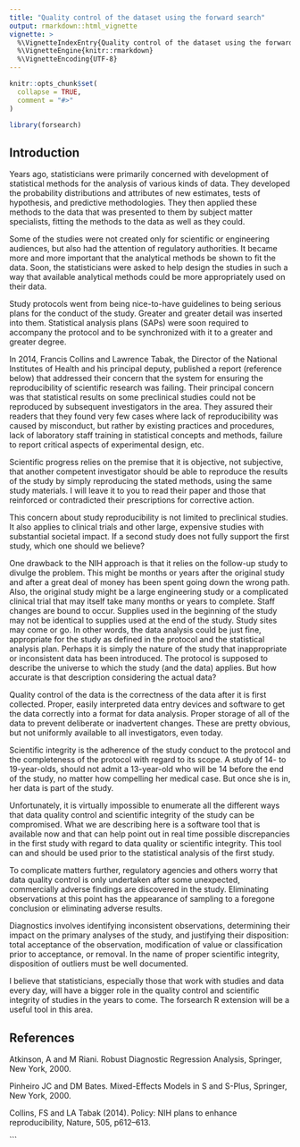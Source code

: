 ---
title: "Quality control of the dataset using the forward search"
output: rmarkdown::html_vignette
vignette: >
  %\VignetteIndexEntry{Quality control of the dataset using the forward search}
  %\VignetteEngine{knitr::rmarkdown}
  %\VignetteEncoding{UTF-8}
---

```{r, include = FALSE}
knitr::opts_chunk$set(
  collapse = TRUE,
  comment = "#>"
)
```

```{r setup}
library(forsearch)
```
## Introduction

Years ago, statisticians were primarily concerned with development of statistical methods for the analysis of various kinds of data.  They developed the probability distributions and attributes of new estimates, tests of hypothesis, and predictive methodologies.  They then applied these methods to the data that was presented to them by subject matter specialists, fitting the methods to the data as well as they could.
 
Some of the studies were not created only for scientific or engineering audiences, but also had the attention of regulatory authorities.  It became more and more important that the analytical methods be shown to fit the data.  Soon, the statisticians were asked to help design the studies in such a way that available analytical methods could be more appropriately used on their data.   

Study protocols went from being nice-to-have guidelines to being serious plans for the conduct of the study.  Greater and greater detail was inserted into them.  Statistical analysis plans (SAPs) were soon required to accompany the protocol and to be synchronized with it to a greater and greater degree.

In 2014, Francis Collins and Lawrence Tabak, the Director of the National Institutes of Health and his principal deputy, published a report (reference below) that addressed their concern that the system for ensuring the reproducibility of scientific research was failing.  Their principal concern was that statistical results on some preclinical studies could not be reproduced by subsequent investigators in the area.  They assured their readers that they found very few cases where lack of reproducibility was caused by misconduct, but rather by existing practices and procedures, lack of laboratory staff training in statistical concepts and methods, failure to report critical aspects of experimental design, etc.  

Scientific progress relies on the premise that it is objective, not subjective, that another competent investigator should be able to reproduce the results of the study by simply reproducing the stated methods, using the same study materials.  I will leave it to you to read their paper and those that reinforced or contradicted their prescriptions for corrective action.

This concern about study reproducibility is not limited to preclinical studies.  It also applies to clinical trials and other large, expensive studies with substantial societal impact.  If a second study does not fully support the first study, which one should we believe?

One drawback to the NIH approach is that it relies on the follow-up study to divulge the problem.  This might be months or years after the original study and after a great deal of money has been spent going down the wrong path.  Also, the original study might be a large engineering study or a complicated clinical trial that may itself take many months or years to complete.  Staff changes are bound to occur.  Supplies used in the beginning of the study may not be identical to supplies used at the end of the study.  Study sites may come or go.  In other words, the data analysis could be just fine, appropriate for the study as defined in the protocol and the statistical analysis plan.  Perhaps it is simply the nature of the study that inappropriate or inconsistent data has been introduced.  The protocol is supposed to describe the universe to which the study (and the data) applies.  But how accurate is that description considering the actual data?  

Quality control of the data is the correctness of the data after it is first collected.  Proper, easily interpreted data entry devices and software to get the data correctly into a format for data analysis.  Proper storage of all of the data to prevent deliberate or inadvertent changes.  These are pretty obvious, but not uniformly available to all investigators, even today.

Scientific integrity is the adherence of the study conduct to the protocol and the completeness of the protocol with regard to its scope.  A study of 14- to 19-year-olds, should not admit a 13-year-old who will be 14 before the end of the study, no matter how compelling her medical case.  But once she is in, her data is part of the study.

Unfortunately, it is virtually impossible to enumerate all the different ways that data quality control and scientific integrity of the study can be compromised.  What we are describing here is a software tool that is available now and that can help point out in real time possible discrepancies in the first study with regard to data quality or scientific integrity.  This tool can and should be used prior to the statistical analysis of the first study.

To complicate matters further, regulatory agencies and others worry that data quality control is only undertaken after some unexpected, commercially adverse findings are discovered in the study.  Eliminating observations at this point has the appearance of sampling to a foregone conclusion or eliminating adverse results.

Diagnostics involves identifying inconsistent observations, determining their impact on the primary analyses of the study, and justifying their disposition:  total acceptance of the observation, modification of value or classification prior to acceptance, or removal. In the name of proper scientific integrity, disposition of outliers must be well documented.

I believe that statisticians, especially those that work with studies and data every day, will have a bigger role in the quality control and scientific integrity of studies in the years to come.  The forsearch R extension will be a useful tool in this area.

## References

Atkinson, A and M Riani. Robust Diagnostic Regression Analysis, Springer, New York, 2000.

Pinheiro JC and DM Bates. Mixed-Effects Models in S and S-Plus, Springer, New York, 2000.

Collins, FS and LA Tabak (2014). Policy: NIH plans to enhance reproducibility, Nature, 505, p612–613.

```